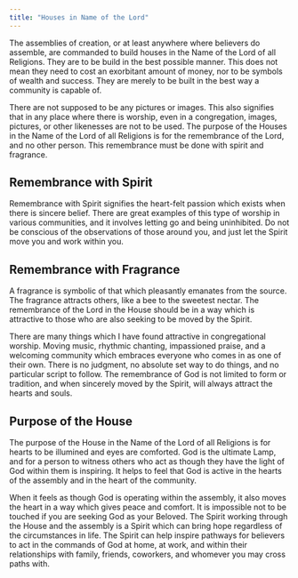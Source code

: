 ```yaml
---
title: "Houses in Name of the Lord"
---
```


The assemblies of creation, or at least anywhere where believers do assemble, are commanded to build houses in the Name of the Lord of all Religions. They are to be build in the best possible manner. This does not mean they need to cost an exorbitant amount of money, nor to be symbols of wealth and success. They are merely to be built in the best way a community is capable of.

There are not supposed to be any pictures or images. This also signifies that in any place where there is worship, even in a congregation, images, pictures, or other likenesses are not to be used. The purpose of the Houses in the Name of the Lord of all Religions is for the remembrance of the Lord, and no other person. This remembrance must be done with spirit and fragrance.

## Remembrance with Spirit

Remembrance with Spirit signifies the heart-felt passion which exists when there is sincere belief. There are great examples of this type of worship in various communities, and it involves letting go and being uninhibited. Do not be conscious of the observations of those around you, and just let the Spirit move you and work within you.

## Remembrance with Fragrance

A fragrance is symbolic of that which pleasantly emanates from the source. The fragrance attracts others, like a bee to the sweetest nectar. The remembrance of the Lord in the House should be in a way which is attractive to those who are also seeking to be moved by the Spirit.

There are many things which I have found attractive in congregational worship. Moving music, rhythmic chanting, impassioned praise, and a welcoming community which embraces everyone who comes in as one of their own. There is no judgment, no absolute set way to do things, and no particular script to follow. The remembrance of God is not limited to form or tradition, and when sincerely moved by the Spirit, will always attract the hearts and souls.

## Purpose of the House

The purpose of the House in the Name of the Lord of all Religions is for hearts to be illumined and eyes are comforted. God is the ultimate Lamp, and for a person to witness others who act as though they have the light of God within them is inspiring. It helps to feel that God is active in the hearts of the assembly and in the heart of the community.

When it feels as though God is operating within the assembly, it also moves the heart in a way which gives peace and comfort. It is impossible not to be touched if you are seeking God as your Beloved. The Spirit working through the House and the assembly is a Spirit which can bring hope regardless of the circumstances in life. The Spirit can help inspire pathways for believers to act in the commands of God at home, at work, and within their relationships with family, friends, coworkers, and whomever you may cross paths with.
